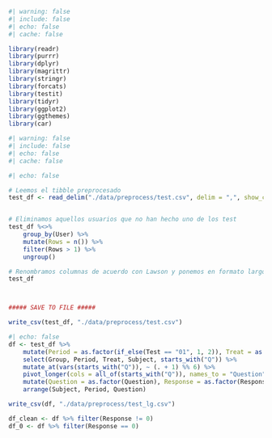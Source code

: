 
```r
#| warning: false
#| include: false
#| echo: false
#| cache: false

library(readr)
library(purrr)
library(dplyr)
library(magrittr)
library(stringr)
library(forcats)
library(testit)
library(tidyr)
library(ggplot2)
library(ggthemes)
library(car)
```

```r
#| warning: false
#| include: false
#| echo: false
#| cache: false

#| echo: false

# Leemos el tibble preprocesado
test_df <- read_delim("./data/preprocess/test.csv", delim = ",", show_col_types = FALSE)


# Eliminamos aquellos usuarios que no han hecho uno de los test
test_df %<>%
    group_by(User) %>%
    mutate(Rows = n()) %>%
    filter(Rows > 1) %>%
    ungroup()

# Renombramos columnas de acuerdo con Lawson y ponemos en formato largo
test_df



##### SAVE TO FILE #####

write_csv(test_df, "./data/preprocess/test.csv")

```

```r
#| echo: false
df <- test_df %>%
    mutate(Period = as.factor(if_else(Test == "01", 1, 2)), Treat = as.factor(if_else(Group == "A" & Test == "01" | Group == "B" & Test == "02", "A", "B")), Group = as.factor(if_else(Group == "A", "AB", "BA")), Subject = as.factor(User)) %>%
    select(Group, Period, Treat, Subject, starts_with("Q")) %>%
    mutate_at(vars(starts_with("Q")), ~ (. + 1) %% 6) %>%
    pivot_longer(cols = all_of(starts_with("Q")), names_to = "Question", values_to = "Response") %>%
    mutate(Question = as.factor(Question), Response = as.factor(Response)) %>%
    arrange(Subject, Period, Question)

write_csv(df, "./data/preprocess/test_lg.csv")

df_clean <- df %>% filter(Response != 0)
df_0 <- df %>% filter(Response == 0)
```

